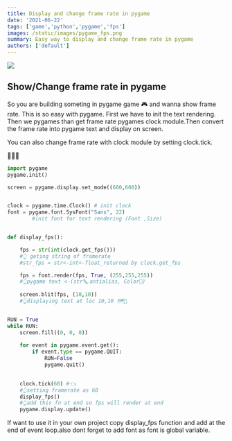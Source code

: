 ```yaml
---
title: Display and change frame rate in pygame
date: '2021-06-22'
tags: ['game','python','pygame','fps']
images: /static/images/pygame_fps.png
summary: Easy way to display and change frame rate in pygame
authors: ['default']
---
```


![](/static/images/pygame_fps.png)


## Show/Change frame rate in pygame
So you are building someting in pygame game 🎮 and wanna show frame rate.
This is so easy with pygame. First we have to init the text rendering.
Then we pygames than get frame rate pygames clock module.Then convert
the frame rate into pygame text and display on screen.

You can also change frame rate with clock module by setting clock.tick.

👾👾👾

```python
import pygame
pygame.init()

screen = pygame.display.set_mode((600,600))


clock = pygame.time.Clock() # init clock
font = pygame.font.SysFont("Sans", 22)
        #init font for text rendering (Font ,Size)


def display_fps():

    fps = str(int(clock.get_fps()))
    #👆 geting string of framerate 
    #str_fps = str<-int<-float_returned by clock.get_fps

    fps = font.render(fps, True, (255,255,255))
    #👆pygame text <-(str🔤,antialias, Color🎨)
    
    screen.blit(fps, (10,10))
    #👆displaying text at loc 10,10 🗺️📍


RUN = True
while RUN:
    screen.fill((0, 0, 0))
    
    for event in pygame.event.get():
        if event.type == pygame.QUIT:
            RUN=False
            pygame.quit()

        
    clock.tick(60) #👈
    #👆setting framerate as 60 
    display_fps()
    #👆add this fn at end so fps will render at end
    pygame.display.update()


```

If want to use it in your own project copy display_fps function
and add at the end of event loop.also dont forget to add font
as font is global variable.
